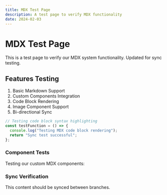 ```yaml
---
title: MDX Test Page
description: A test page to verify MDX functionality
date: 2024-02-03
---
```


# MDX Test Page

This is a test page to verify our MDX system functionality. Updated for sync testing.

<Callout type="info" text="Testing bi-directional sync functionality" />

## Features Testing

1. Basic Markdown Support
2. Custom Components Integration
3. Code Block Rendering
4. Image Component Support
5. Bi-directional Sync

```typescript
// Testing code block syntax highlighting
const testFunction = () => {
  console.log("Testing MDX code block rendering");
  return "Sync test successful";
};
```

### Component Tests

Testing our custom MDX components:

<MDXImage 
  src="https://res.cloudinary.com/demo/image/upload/v1312461204/sample.jpg"
  alt="Test image for sync verification"
  width={400}
  height={300}
/>

### Sync Verification

This content should be synced between branches.